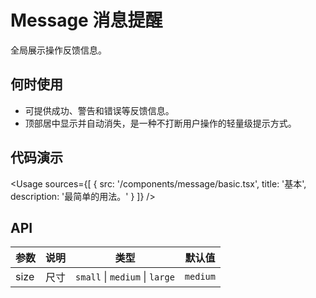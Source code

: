 
# Message 消息提醒

全局展示操作反馈信息。

## 何时使用

- 可提供成功、警告和错误等反馈信息。
- 顶部居中显示并自动消失，是一种不打断用户操作的轻量级提示方式。

## 代码演示

<Usage
  sources={[
    {
      src: '/components/message/basic.tsx',
      title: '基本',
      description: '最简单的用法。'
    }
  ]}
/>

## API

| 参数 | 说明 | 类型                           | 默认值   |
| ---- | ---- | ------------------------------ | -------- |
| size | 尺寸 | `small` \| `medium` \| `large` | `medium` |
